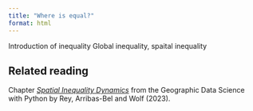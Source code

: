 ```yaml
---
title: "Where is equal?"
format: html
---
```


Introduction of inequality
Global inequality, spaital inequality

::: {.callout-tip}
## Related reading

Chapter [_Spatial Inequality Dynamics_](https://geographicdata.science/book/notebooks/09_spatial_inequality.html) from the Geographic Data Science with Python by Rey, Arribas-Bel and Wolf (2023).
:::